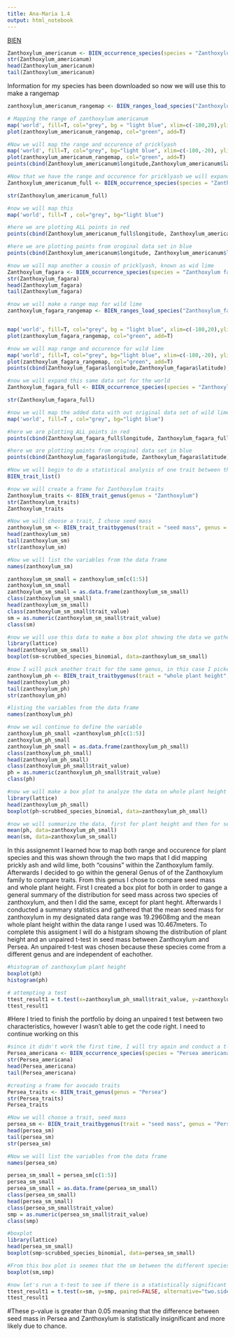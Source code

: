 ```yaml
---
title: Ana-Maria 1.4 
output: html_notebook
---
```

[BIEN](http://biendata.org)
```r
Zanthoxylum_americanum <- BIEN_occurrence_species(species = "Zanthoxylum americanum")
str(Zanthoxylum_americanum)
head(Zanthoxylum_americanum)
tail(Zanthoxylum_americanum)
```
Information for my species has been downloaded so now we will use this to make a rangemap
```r
zanthoxylum_americanum_rangemap <- BIEN_ranges_load_species("Zanthoxylum_americanum")

# Mapping the range of zanthoxylum americanum 
map('world', fill=T, col="grey", bg = "light blue", xlim=c(-180,20),ylim=c(-60,80))
plot(zanthoxylum_americanum_rangemap, col="green", add=T)
```
```r
#Now we will map the range and occurence of pricklyash
map('world', fill=T, col="grey", bg="light blue", xlim=c(-180,-20), ylim=c(-60, 80))
plot(zanthoxylum_americanum_rangemap, col="green", add=T)
points(cbind(Zanthoxylum_americanum$longitude,Zanthoxylum_americanum$latitude), col="blue", pch=20, cex=1)
```
```r
#Now that we have the range and occurence for pricklyash we will expand this data set for the entire world 
Zanthoxylum_americanum_full <- BIEN_occurrence_species(species = "Zanthoxylum americanum",cultivated = T,only.new.world = F,all.taxonomy = T,native.status = T,observation.type = T,political.boundaries = T)

str(Zanthoxylum_americanum_full)
```
```r
#now we will map this 
map('world', fill=T , col="grey", bg="light blue")

#here we are plotting ALL points in red
points(cbind(Zanthoxylum_americanum_full$longitude, Zanthoxylum_americanum_full$latitude), col="red", pch=20, cex=1)

#here we are plotting points from oroginal data set in blue
points(cbind(Zanthoxylum_americanum$longitude, Zanthoxylum_americanum$latitude), col="blue", pch=20, cex=1) 
```
```r
#now we will map another a cousin of pricklyash, known as wid lime
Zanthoxylum_fagara <- BIEN_occurrence_species(species = "Zanthoxylum fagara")
str(Zanthoxylum_fagara)
head(Zanthoxylum_fagara)
tail(Zanthoxylum_fagara)
```

```r
#now we will make a range map for wild lime
zanthoxylum_fagara_rangemap <- BIEN_ranges_load_species("Zanthoxylum_fagara")


map('world', fill=T, col="grey", bg = "light blue", xlim=c(-180,20),ylim=c(-60,80))
plot(zanthoxylum_fagara_rangemap, col="green", add=T)
```
```r
#now we will map range and occurence for wild lime 
map('world', fill=T, col="grey", bg="light blue", xlim=c(-180,-20), ylim=c(-60, 80))
plot(zanthoxylum_fagara_rangemap, col="green", add=T)
points(cbind(Zanthoxylum_fagara$longitude,Zanthoxylum_fagara$latitude), col="blue", pch=20, cex=1)
```
```r
#now we will expand this same data set for the world
Zanthoxylum_fagara_full <- BIEN_occurrence_species(species = "Zanthoxylum fagara",cultivated = T,only.new.world = F,all.taxonomy = T,native.status = T,observation.type = T,political.boundaries = T)

str(Zanthoxylum_fagara_full)
```
```r
#now we will map the added data with out original data set of wild lime 
map('world', fill=T , col="grey", bg="light blue")

#here we are plotting ALL points in red
points(cbind(Zanthoxylum_fagara_full$longitude, Zanthoxylum_fagara_full$latitude), col="red", pch=20, cex=1)

#here we are plotting points from oroginal data set in blue
points(cbind(Zanthoxylum_fagara$longitude, Zanthoxylum_fagara$latitude), col="blue", pch=20, cex=1) 
```
```r
#Now we will begin to do a statistical analysis of one trait between these two species
BIEN_trait_list()
```
```r
#now we will create a frame for Zanthoxylum traits 
Zanthoxylum_traits <- BIEN_trait_genus(genus = "Zanthoxylum")
str(Zanthoxylum_traits)
Zanthoxylum_traits
```
```r
#Now we will choose a trait, I chose seed mass 
zanthoxylum_sm <- BIEN_trait_traitbygenus(trait = "seed mass", genus = "Zanthoxylum")
head(zanthoxylum_sm)
tail(zanthoxylum_sm)
str(zanthoxylum_sm)
```
```r
#Now we will list the variables from the data frame
names(zanthoxylum_sm)
```
```r
zanthoxylum_sm_small = zanthoxylum_sm[c(1:5)]
zanthoxylum_sm_small
zanthoxylum_sm_small = as.data.frame(zanthoxylum_sm_small)
class(zanthoxylum_sm_small)
head(zanthoxylum_sm_small)
class(zanthoxylum_sm_small$trait_value)
sm = as.numeric(zanthoxylum_sm_small$trait_value)
class(sm)
```
```r
#now we will use this data to make a box plot showing the data we gathered about seed mass
library(lattice)
head(zanthoxylum_sm_small)
boxplot(sm~scrubbed_species_binomial, data=zanthoxylum_sm_small)
```
```r
#now I will pick another trait for the same genus, in this case I picked whole plant height
zanthoxylum_ph <- BIEN_trait_traitbygenus(trait = "whole plant height", genus = "Zanthoxylum")
head(zanthoxylum_ph)
tail(zanthoxylum_ph)
str(zanthoxylum_ph)
```
```r
#listing the variables from the data frame 
names(zanthoxylum_ph)

```
```r
#now we wil continue to define the variable 
zanthoxylum_ph_small =zanthoxylum_ph[c(1:5)]
zanthoxylum_ph_small
zanthoxylum_ph_small = as.data.frame(zanthoxylum_ph_small)
class(zanthoxylum_ph_small)
head(zanthoxylum_ph_small)
class(zanthoxylum_ph_small$trait_value)
ph = as.numeric(zanthoxylum_ph_small$trait_value)
class(ph)
```
```r
#now we will make a box plot to analyze the data on whole plant height 
library(lattice)
head(zanthoxylum_ph_small)
boxplot(ph~scrubbed_species_binomial, data=zanthoxylum_ph_small)
```
```r
#now we will summarize the data, first for plant height and then for seed mass 
mean(ph, data=zanthoxylum_ph_small)
mean(sm, data=zanthoxylum_sm_small)
```

In this assignemnt I learned how to map both range and occurence for plant species and this was shown through the two maps that I did mapping prickly ash and wild lime, both "cousins" within the Zanthoxylum family. Afterwards I decided to go within the general Genus of of the Zanthoxylum family to compare traits. From this genus I chose to compare seed mass and whole plant height. First I created a box plot for both in order to gange a general summary of the distribution for seed mass across two species of zanthoxylum, and then I did the same, except for plant heght. Afterwards I conducted a summary statistics and gathered that the mean seed mass for zanthoxylum in my designated data range was 19.29608mg and the mean whole plant height within the data range I used was 10.467meters. To complete this assigment I will do a histgram showng the distribution of plant height and an unpaired t-test in seed mass between Zanthoxylum and Persea. An unpaired t-test was chosen because these species come from a different genus and are independent of eachother.
```r
#histogram of zanthoxylum plant height
boxplot(ph)
histogram(ph)

```
```r
# attempting a test 
ttest_result1 = t.test(x=zanthoxylum_ph_small$trait_value, y=zanthoxylum_sm_small$trait_value, paired=FALSE, alternative="two.sided")
ttest_result1
```
#Here I tried to finish the portfolio by doing an unpaired t test between two characteristics, however I wasn't able to get the code right. I need to continue working on this 
```r
#since it didn't work the first time, I will try again and conduct a t-test to compare the seed mass between zanthoxylum and avocados (persea americana) in order to do this I need to create a data frame for avocados
Persea_americana <- BIEN_occurrence_species(species = "Persea americana")
str(Persea_americana)
head(Persea_americana)
tail(Persea_americana)
```
```r
#creating a frame for avocado traits
Persea_traits <- BIEN_trait_genus(genus = "Persea")
str(Persea_traits)
Persea_traits
```
```r
#Now we will choose a trait, seed mass
persea_sm <- BIEN_trait_traitbygenus(trait = "seed mass", genus = "Persea")
head(persea_sm)
tail(persea_sm)
str(persea_sm)
```
```r
#Now we will list the variables from the data frame
names(persea_sm)
```

```r
persea_sm_small = persea_sm[c(1:5)]
persea_sm_small
persea_sm_small = as.data.frame(persea_sm_small)
class(persea_sm_small)
head(persea_sm_small)
class(persea_sm_small$trait_value)
smp = as.numeric(persea_sm_small$trait_value)
class(smp)
```
```r
#boxplot
library(lattice)
head(persea_sm_small)
boxplot(smp~scrubbed_species_binomial, data=persea_sm_small)
```

```r
#From this box plot is seemes that the sm between the different species of avocados, let's see how this compares between persea and zanthoxylum in a box plot 
boxplot(sm,smp)
```
```r
#now let's run a t-test to see if there is a statistically significant difference between seed mass of avocados and prickly ash
ttest_result1 = t.test(x=sm, y=smp, paired=FALSE, alternative="two.sided")
ttest_result1

```
#These p-value is greater than 0.05 meaning that the difference between seed mass in Persea and Zanthoxylum is statistically insignificant and more likely due to chance.

